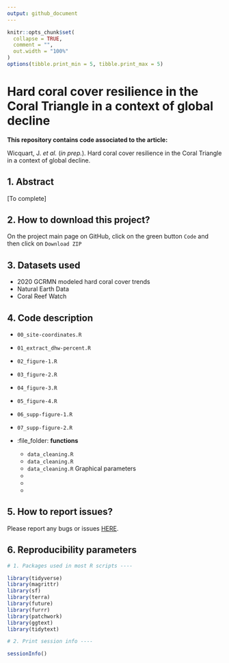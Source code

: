 ```yaml
---
output: github_document
---
```


<!-- README.md is generated from README.Rmd. Please edit that file -->

```r
knitr::opts_chunk$set(
  collapse = TRUE,
  comment = "",
  out.width = "100%"
)
options(tibble.print_min = 5, tibble.print_max = 5)
```

# **Hard coral cover resilience in the Coral Triangle in a context of global decline**

**This repository contains code associated to the article:**

Wicquart, J. *et al.* (*in prep.*). Hard coral cover resilience in the Coral Triangle in a context of global decline.


## 1. Abstract


[To complete]


## 2. How to download this project?

On the project main page on GitHub, click on the green button `Code` and then click on `Download ZIP`


## 3. Datasets used

  * 2020 GCRMN modeled hard coral cover trends
  * Natural Earth Data
  * Coral Reef Watch

## 4. Code description

  * `00_site-coordinates.R`
  * `01_extract_dhw-percent.R`
  * `02_figure-1.R`
  * `03_figure-2.R`
  * `04_figure-3.R`
  * `05_figure-4.R`
  * `06_supp-figure-1.R`
  * `07_supp-figure-2.R`

  * :file_folder: **functions**

    - `data_cleaning.R` 
    - `data_cleaning.R`
    - `data_cleaning.R` Graphical parameters
    - 
    - 
    - 


## 5. How to report issues?

Please report any bugs or issues [HERE](https://github.com/JWicquart/monitoring_workflow/issues).


## 6. Reproducibility parameters

```r

# 1. Packages used in most R scripts ----

library(tidyverse)
library(magrittr)
library(sf)
library(terra)
library(future)
library(furrr) 
library(patchwork)
library(ggtext)
library(tidytext)

# 2. Print session info ----

sessionInfo()

```
